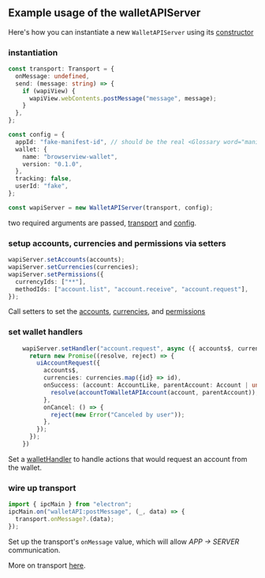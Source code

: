 
## Example usage of the walletAPIServer

Here's how you can instantiate a new `WalletAPIServer` using its [constructor](../wallet-api-server#constructor)

### instantiation

```ts {21}
const transport: Transport = {
  onMessage: undefined,
  send: (message: string) => {
    if (wapiView) {
      wapiView.webContents.postMessage("message", message);
    }
  },
};

const config = {
  appId: "fake-manifest-id", // should be the real <Glossary word="manifest"></Glossary> id, used in the storage handler code
  wallet: {
    name: "browserview-wallet",
    version: "0.1.0",
  },
  tracking: false,
  userId: "fake",
};

const wapiServer = new WalletAPIServer(transport, config);
```

two required arguments are passed, [transport](../wallet-api-server#transport) and [config](../wallet-api-server#walletcontextconfig).

### setup accounts, currencies and permissions via setters

```ts
wapiServer.setAccounts(accounts);
wapiServer.setCurrencies(currencies);
wapiServer.setPermissions({
  currencyIds: ["**"],
  methodIds: ["account.list", "account.receive", "account.request"],
});
```

Call setters to set the [accounts](../wallet-api-server#allaccounts),
[currencies](../wallet-api-server#allcurrencies),
and [permissions](../wallet-api-server#permissions)

### set wallet handlers

```ts
    wapiServer.setHandler("account.request", async ({ accounts$, currencies$ }) => {
      return new Promise((resolve, reject) => {
        uiAccountRequest({
          accounts$,
          currencies: currencies.map({id} => id),
          onSuccess: (account: AccountLike, parentAccount: Account | undefined) => {
            resolve(accountToWalletAPIAccount(account, parentAccount));
          },
          onCancel: () => {
            reject(new Error("Canceled by user"));
          },
        });
      });
    })

```

Set a [walletHandler](../wallet-api-server#wallethandlers) to handle
actions that would request an account from the wallet.

### wire up transport

```ts {3}
import { ipcMain } from "electron";
ipcMain.on("walletAPI:postMessage", (_, data) => {
  transport.onMessage?.(data);
});
```

Set up the transport's `onMessage` value, which will allow _APP -> SERVER_ communication.

More on transport [here](../wallet-api-server#transport).
